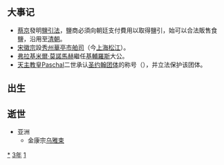 {{yearTOC|1113|辽'''[[天庆_(辽朝)|天庆]]三年'''；北宋'''[[政和_(年号)|政和]]三年'''；西夏'''[[貞觀_(西夏)|貞觀]]十三年'''；大理'''[[文治_(大理)|文治]]四年'''；越南'''[[會祥大慶|會祥大慶]]四年'''；日本'''[[天永|天永]]四年'''，'''[[永久_(年号)|永久]]元年'''}}
== 大事记 ==
*[[蔡京|蔡京]]發明[[鹽引法|鹽引法]]，鹽商必須向朝廷支付費用以取得鹽引，始可以合法販售食鹽，沿用至[[清朝|清朝]]。
*[[宋徽宗|宋徽宗]]設[[秀州華亭市舶司|秀州華亭市舶司]]（今[[上海|上海]][[松江|松江]]）。
*[[弗拉基米爾·莫諾馬赫|弗拉基米爾·莫諾馬赫]]繼任[[基輔羅斯|基輔羅斯]]大公。
*[[教皇|天主教皇]]Paschal二世承认[[圣约翰救护机构|圣约翰团体]]的称号（{{lang|en|Formation of Order}}），并立法保护该团体。

== 出生 ==

== 逝世 ==
{{Wikisource year mention}}
* 亚洲
** 金康宗[[乌雅束|乌雅束]]

[[Category:1113年|*]]
[[Category:1110年代|3年]]
[[Category:12世纪各年|1]]